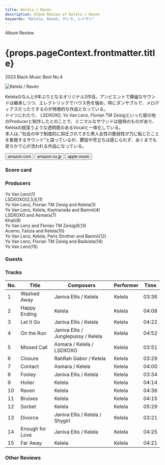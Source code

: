 ```yaml
---
title: Kelela / Raven
description: Album Review of Kelela / Raven
keywords: "Kelela, Raven, ケレラ, レイヴン"
---
```






<p className="largeP">Album Review</p>
<h1 className="h1--no--margin">{props.pageContext.frontmatter.title}</h1>
<p className="largeP">
  <Link to="/best50/2023/">2023 Black Music Best No.4</Link>
</p>

<Row  className="image-card-group">
	<Column colMd={3} colLg={4} noGutterMdLeft="">
       <ImageCard>

![Kelela / Raven](../../images/cd/kelela3L.jpg)

</ImageCard>
	</Column>
	<Column colMd={4} colLg={8} noGutterMdLeft="">
		<p>
			Kelelaのなんと6年ぶりとなるオリジナル2作目。アンビエントで静謐なサウンドは継承しつつ、エレクトリックでハウス色を強め、時にダンサブルで、メロディアスだったりするのが特徴的な作品となっている。
			<br/>ドイツにわたり、 LSDXOXO, Yo Van Lenz, Florian TM Zeisigといった彼の地のProducerと制作したとのことで、ミニマルなサウンドは独特のものがあり、Kelelaの揺蕩うような透明感のあるVocalと一体化している。
			<br/>本人は、”社会の中で制度的に抑圧されてきた黒人女性の脆弱性が力に転じたことを象徴するサウンド”と語っているが、鬱屈や苛立ちは感じられず、あくまでも安らかで心が洗われる作品になっている。
		</p>
		<div>
		  <Button className="button-right-mergin"  href="https://amzn.to/43LbJ9I" renderIcon={ArrowUpRight} size='sm' kind='primary'>
  	    amazon.com
  	  </Button>
  	  <Button className="button-right-mergin"  href="https://amzn.to/3KgUHsQ" renderIcon={ArrowUpRight} size='sm' kind='secondary'>
  	    amazon.co.jp
  	  </Button>
			<Button className="button-right-mergin"  href="https://apple.co/3rHiuf8" renderIcon={ArrowUpRight} size='sm' kind='tertiary'>
  	    apple music
  	  </Button>
			<AdvJS2/>
		</div>
		</Column>
</Row>
<Row >
	<Column colMd={4} colLg={4} noGutterMdLeft="">
		<div>
		  <h3>Score card</h3>
			<SliderJS1 value="5" />
		  <SliderJS2 value="1" />
			<SliderJS3 value="2" />
		  <SliderJS4 value="9" />
		</div>
	</Column>
	<Column colMd={4} colLg={8} noGutterMdLeft="">
		<div>
			<h3>Producers</h3>
			<p>
				Yo Van Lenz(1)
				<br/>LSDXOXO(2,5,6,11)
				<br/>Yo Van Lenz, Florian TM Zeisig and Kelela(3)
				<br/>Yo Van Lenz, Kelela, Kaytranada and Bamnii(4)
				<br/>LSDXOXO and Asmara(7)
				<br/>Khali(8)
				<br/>Yo Van Lenz and Florian TM Zeisig(9,13)
				<br/>Acemo, Falizia and Kelela(10)
				<br/>Yo Van Lenz, Kelela, Paris Strother and Bamnii(12)
				<br/>Yo Van Lenz, Florian TM Zeisig and Badsista(14)
				<br/>Yo Van Lenz(15)
			</p>
			<h3>Guests</h3>
			<p>
			</p>
		</div>
	</Column>
</Row>

<h3>Tracks</h3>

| No. | Title           | Composers                           | Performer | Time  |
| --- | --------------- | ----------------------------------- | --------- | ----- |
| 1   | Washed Away     | Janiva Ellis / Kelela               | Kelela    | 03:36 |
| 2   | Happy Ending    | Kelela                              | Kelela    | 04:08 |
| 3   | Let It Go       | Janiva Ellis / Kelela               | Kelela    | 04:22 |
| 4   | On the Run      | Janiva Ellis / Junglepussy / Kelela | Kelela    | 04:52 |
| 5   | Missed Call     | Asmara / Kelela / LSDXOXO           | Kelela    | 03:51 |
| 6   | Closure         | RahRah Gabor / Kelela               | Kelela    | 03:29 |
| 7   | Contact         | Asmara / Kelela                     | Kelela    | 04:00 |
| 8   | Fooley          | Janiva Ellis / Kelela               | Kelela    | 03:34 |
| 9   | Holier          | Kelela                              | Kelela    | 04:14 |
| 10  | Raven           | Kelela                              | Kelela    | 04:36 |
| 11  | Bruises         | Kelela                              | Kelela    | 04:15 |
| 12  | Sorbet          | Kelela                              | Kelela    | 05:29 |
| 13  | Divorce         | Janiva Ellis / Kelela / Shygirl     | Kelela    | 03:21 |
| 14  | Enough for Love | Janiva Ellis / Kelela               | Kelela    | 04:25 |
| 15  | Far Away        | Kelela                              | Kelela    | 04:21 |

<h3>Other Reviews</h3>

<Row>
  <Column colMd={3} colLg={3} noGutterMdLeft>
    <Review1 />
  </Column>
</Row>

<AdvJS3 />
